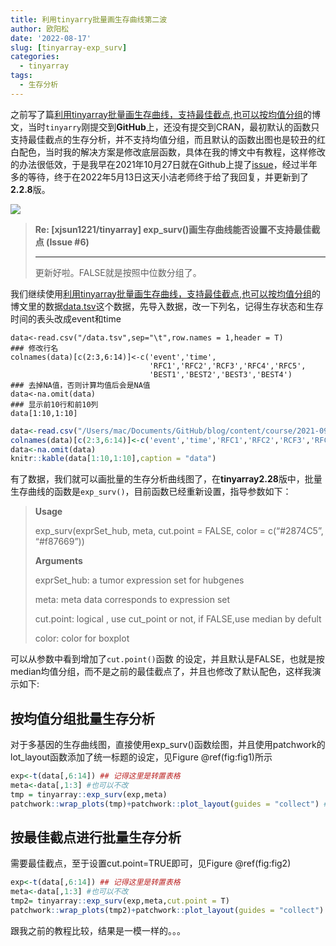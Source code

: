 ```yaml
---
title: 利用tinyarry批量画生存曲线第二波
author: 欧阳松
date: '2022-08-17'
slug: [tinyarray-exp_surv]
categories:
  - tinyarray
tags:
  - 生存分析
---
```


之前写了篇[利用tinyarray批量画生存曲线，支持最佳截点,也可以按均值分组](/course/2022-02-25-利用tinyarray批量画生存曲线-支持最佳截点/tinyarray-km-cutoff/)的博文，当时`tinyarry`刚提交到**GitHub**上，还没有提交到CRAN，最初默认的函数只支持最佳截点的生存分析，并不支持均值分组，而且默认的函数出图也是较丑的红白配色，当时我的解决方案是修改底层函数，具体在我的博文中有教程，这样修改的办法很低效，于是我早在2021年10月27日就在Github上提了[issue](https://hub.fastgit.xyz/xjsun1221/tinyarray/issues/6)，经过半年多的等待，终于在2022年5月13日这天小洁老师终于给了我回复，并更新到了**2.2.8**版。

![](/course/2022-08-17-利用tinyarry批量画生存曲线第二波/Githubreply.png)

> **Re: [xjsun1221/tinyarray] exp_surv()画生存曲线能否设置不支持最佳截点 (Issue #6)**
>
> ------------------------------------------------------------------------
>
> 更新好啦。FALSE就是按照中位数分组了。

我们继续使用[利用tinyarray批量画生存曲线，支持最佳截点,也可以按均值分组](/course/2022-02-25-利用tinyarray批量画生存曲线-支持最佳截点/tinyarray-km-cutoff/)的博文里的数据[data.tsv](/course/multi-km-facet/data.tsv)这个数据，先导入数据，改一下列名，记得生存状态和生存时间的表头改成event和time

```         
data<-read.csv("/data.tsv",sep="\t",row.names = 1,header = T)
### 修改行名
colnames(data)[c(2:3,6:14)]<-c('event','time',
                               'RFC1','RFC2','RCF3','RFC4','RFC5',
                               'BEST1','BEST2','BEST3','BEST4')
### 去掉NA值，否则计算均值后会是NA值
data<-na.omit(data)
### 显示前10行和前10列
data[1:10,1:10]
```

```r
data<-read.csv("/Users/mac/Documents/GitHub/blog/content/course/2021-09-12-multi-km-facet/data.tsv",sep="\t",row.names = 1,header = T)
colnames(data)[c(2:3,6:14)]<-c('event','time','RFC1','RFC2','RCF3','RFC4','RFC5','BEST1','BEST2','BEST3','BEST4')
data<-na.omit(data)
knitr::kable(data[1:10,1:10],caption = "data")
```

有了数据，我们就可以画批量的生存分析曲线图了，在**tinyarray2.28**版中，批量生存曲线的函数是`exp_surv()`，目前函数已经重新设置，指导参数如下：

> **Usage**
>
> exp_surv(exprSet_hub, meta, cut.point = FALSE, color = c("#2874C5", "#f87669"))
>
> **Arguments**
>
> exprSet_hub: a tumor expression set for hubgenes
>
> meta: meta data corresponds to expression set
>
> cut.point: logical , use cut_point or not, if FALSE,use median by defult
>
> color: color for boxplot

可以从参数中看到增加了`cut.point()`函数 的设定，并且默认是FALSE，也就是按median均值分组，而不是之前的最佳截点了，并且也修改了默认配色，这样我演示如下:

## 按均值分组批量生存分析

对于多基因的生存曲线图，直接使用exp_surv()函数绘图，并且使用patchwork的lot_layout函数添加了统一标题的设定，见Figure \@ref(fig:fig1)所示

```r
exp<-t(data[,6:14]) ## 记得这里是转置表格
meta<-data[,1:3] #也可以不改
tmp = tinyarray::exp_surv(exp,meta)
patchwork::wrap_plots(tmp)+patchwork::plot_layout(guides = "collect") #调用patchwork包拼图
```

## 按最佳截点进行批量生存分析

需要最佳截点，至于设置cut.point=TRUE即可，见Figure \@ref(fig:fig2)

```r
exp<-t(data[,6:14]) ## 记得这里是转置表格
meta<-data[,1:3] #也可以不改
tmp2= tinyarray::exp_surv(exp,meta,cut.point = T)
patchwork::wrap_plots(tmp2)+patchwork::plot_layout(guides = "collect") #调用patchwork包拼图
```

跟我之前的教程比较，结果是一模一样的。。。
